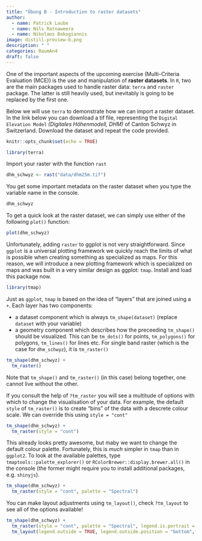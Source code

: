 ```yaml
---
title: "Übung B - Introduction to raster datasets"
author:
  - name: Patrick Laube
  - name: Nils Ratnaweera
  - name: Nikolaos Bakogiannis
image: distill-preview-b.png
description: " "
categories: RaumAn4
draft: false  
---
```


One of the important aspects of the upcoming exercise (Multi-Criteria Evaluation (MCE)) is the use and manipulation of **raster datasets**. In `R`, two are the main packages used to handle raster data: `terra` and `raster` package. The latter is still heavily used, but inevitably is going to be replaced by the first one.

Below we will use `terra` to demonstrate how we can import a raster dataset. In the link below you can download a tif file, representing the `Digital Elevation Model` *(Digitales Höhenmodell, DHM)* of Canton Schwyz in Switzerland. Download the dataset and repeat the code provided.

```r
knitr::opts_chunk$set(echo = TRUE)
```

```r
library(terra)
```

Import your raster with the function `rast`

```r
dhm_schwyz <- rast("data/dhm25m.tif")
```

You get some important metadata on the raster dataset when you type the variable name in the console.  

```r
dhm_schwyz 
```

To get a quick look at the raster dataset, we can simply use either of the following `plot()` function:  

```r
plot(dhm_schwyz)
```

Unfortunately, adding `raster` to ggplot is not very straightforward. Since `ggplot` is a universal plotting framework we quickly reach the limits of what is possible when creating something as specialized as maps. For this reason, we will introduce a new plotting framework which is specialized on maps and was built in a very similar design as ggplot: `tmap`. Install and load this package now.

```r
library(tmap)
```

Just as `ggplot`, `tmap` is based on the idea of "layers" that are joined using a `+`. Each layer has two components:

- a dataset component which is always `tm_shape(dataset)` (replace `dataset` with your variable)
- a geometry component which describes how the preceeding `tm_shape()` should be visualized. This can be `tm_dots()` for points, `tm_polygons()` for polygons, `tm_lines()` for lines etc. For single band raster (which is the case for `dhm_schwyz`), it is `tm_raster()`

```r
tm_shape(dhm_schwyz) + 
  tm_raster() 
```

Note that `tm_shape()` and `tm_raster()` (in this case) belong together, one cannot live without the other.

If you consult the help of `?tm_raster` you will see a multitude of options with which to change the visualisation of your data. For example, the default `style` of `tm_raster()` is to create "bins" of the data with a descrete colour scale. We can override this using `style = "cont"`

```r
tm_shape(dhm_schwyz) + 
  tm_raster(style = "cont") 
```

This already looks pretty awesome, but maby we want to change the default colour palette. Fortunately, this is *much* simpler in `tmap` than in `ggplot2`. To look at the available palettes, type `tmaptools::palette_explorer()` or `RColorBrewer::display.brewer.all()` in the console (the former might require you to install additional packages, e.g. `shinyjs`).

```r
tm_shape(dhm_schwyz) + 
  tm_raster(style = "cont", palette = "Spectral") 
```

You can make layout adjustments using `tm_layout()`, check `?tm_layout` to see all of the options available!

::: {.column-page}
```r
tm_shape(dhm_schwyz) + 
  tm_raster(style = "cont", palette = "Spectral", legend.is.portrait = FALSE, title = "") +
  tm_layout(legend.outside = TRUE, legend.outside.position = "bottom",frame = FALSE)
```
:::
